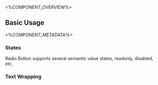 
<%COMPONENT_OVERVIEW%>

## Basic Usage
<Basic />

<%COMPONENT_METADATA%>

### States
Radio Button supports several semantic value states, readonly, disabled, etc.

<States />

### Text Wrapping
<TextWrapping />